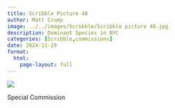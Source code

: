 ```yaml
---
title: Scribble Picture 48
author: Matt Crump
image: ../../images/Scribble/Scribble picture 48.jpg
description: Dominant Species in NYC
categories: [Scribble,commissions]
date: 2024-11-29
format:
  html:
    page-layout: full
---
```


![](../../images/Scribble/Scribble picture 48.jpg)

Special Commission
